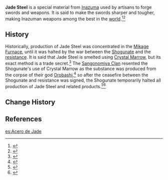 {{Terminology Infobox
|type         = Lore
|region       = Inazuma
}}
'''Jade Steel''' is a special material from [[Inazuma]] used by artisans to forge swords and weapons. It is said to make the swords sharper and tougher, making Inazuman weapons among the best in the [[Teyvat|world]].<ref>{{Ref/NPC|Amenoma Tougo}}</ref><ref>{{Ref/Quest|Tatara Tales (Quest)}}</ref>

==History==
Historically, production of Jade Steel was concentrated in the [[Mikage Furnace]], until it was halted by the war between the [[Shogunate]] and the [[Watatsumi Army|resistance]]. It is said that Jade Steel is smelted using [[Crystal Marrow]], but its exact method is a trade secret.<ref>{{Ref/Quest|Tatara Tales: Purification Device}}</ref> The [[Sangonomiya Clan]] resented the Shogunate's use of Crystal Marrow as the substance was produced from the corpse of their god [[Orobashi]],<ref>{{Ref/NPC|Kujou Masahito}}</ref> so after the ceasefire between the Shogunate and resistance was signed, the Shogunate temporarily halted all production of Jade Steel and related products.<ref>{{Ref/BB|Inazuma Commercial Street Bulletin Board|Shogunate Announcement - Jade Steel}}</ref><ref>{{Ref/BB|Hanamizaka Bulletin Board|Amenoma Smithy Notice II}}</ref>

==Change History==
{{Change History|introduced=2.0}}

==References==
{{Reflist|2}}

[[es:Acero de Jade]]